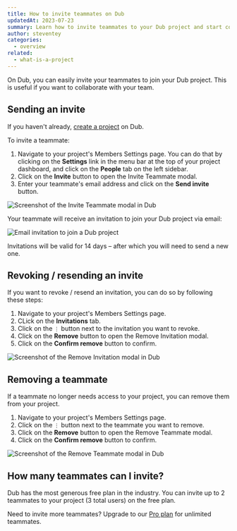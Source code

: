 ```yaml
---
title: How to invite teammates on Dub
updatedAt: 2023-07-23
summary: Learn how to invite teammates to your Dub project and start collaborating with your team.
author: steventey
categories:
  - overview
related:
  - what-is-a-project
---
```


On Dub, you can easily invite your teammates to join your Dub project. This is useful if you want to collaborate with your team.

## Sending an invite

If you haven't already, [create a project](what-is-a-project#how-to-create-a-project) on Dub.

To invite a teammate:

1. Navigate to your project's Members Settings page. You can do that by clicking on the **Settings** link in the menu bar at the top of your project dashboard, and click on the **People** tab on the left sidebar.
2. Click on the **Invite** button to open the Invite Teammate modal.
3. Enter your teammate's email address and click on the **Send invite** button.

<Image
  alt="Screenshot of the Invite Teammate modal in Dub"
  src="https://d2vwwcvoksz7ty.cloudfront.net/help/invite-teammate-modal.png"
  width={1127}
  height={730}
/>

Your teammate will receive an invitation to join your Dub project via email:

<Image
  alt="Email invitation to join a Dub project"
  src="https://d2vwwcvoksz7ty.cloudfront.net/help/project-invite-email.png"
  width={1072}
  height={752}
/>

<Note variant="info">
  Invitations will be valid for 14 days – after which you will need to send a
  new one.
</Note>

## Revoking / resending an invite

If you want to revoke / resend an invitation, you can do so by following these steps:

1. Navigate to your project's Members Settings page.
2. CLick on the **Invitations** tab.
3. Click on the `⋮` button next to the invitation you want to revoke.
4. Click on the **Remove** button to open the Remove Invitation modal.
5. Click on the **Confirm remove** button to confirm.

<Image
  alt="Screenshot of the Remove Invitation modal in Dub"
  src="https://d2vwwcvoksz7ty.cloudfront.net/help/remove-invite-modal.png"
  width={1465}
  height={855}
/>

## Removing a teammate

If a teammate no longer needs access to your project, you can remove them from your project.

1. Navigate to your project's Members Settings page.
2. Click on the `⋮` button next to the teammate you want to remove.
3. Click on the **Remove** button to open the Remove Teammate modal.
4. Click on the **Confirm remove** button to confirm.

<Image
  alt="Screenshot of the Remove Teammate modal in Dub"
  src="https://d2vwwcvoksz7ty.cloudfront.net/help/remove-teammate-modal.png"
  width={1322}
  height={901}
/>

## How many teammates can I invite?

Dub has the most generous free plan in the industry. You can invite up to 2 teammates to your project (3 total users) on the free plan.

Need to invite more teammates? Upgrade to our [Pro plan](/pricing) for unlimited teammates.
